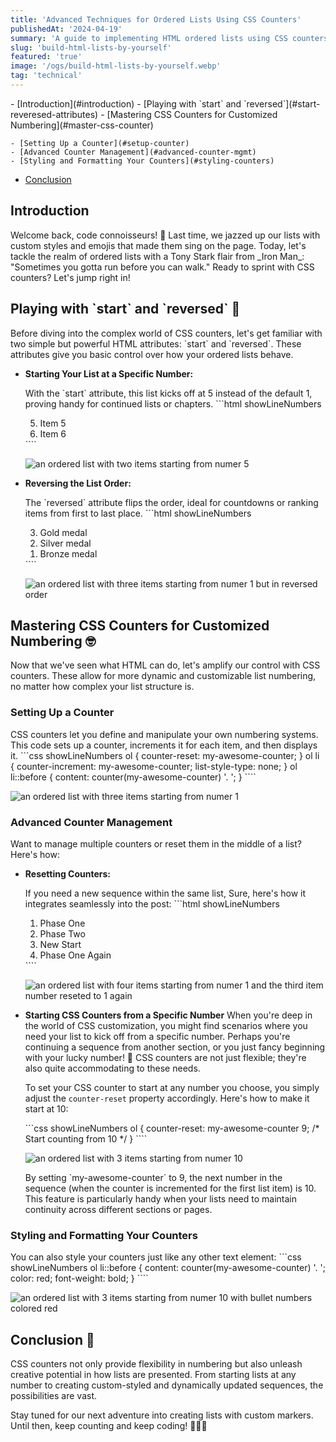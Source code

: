 ```yaml
---
title: 'Advanced Techniques for Ordered Lists Using CSS Counters'
publishedAt: '2024-04-19'
summary: 'A guide to implementing HTML ordered lists using CSS counters'
slug: 'build-html-lists-by-yourself'
featured: 'true'
image: '/ogs/build-html-lists-by-yourself.webp'
tag: 'technical'
---
```


<TOC>
- [Introduction](#introduction)
- [Playing with `start` and `reversed`](#start-reveresed-attributes)
- [Mastering CSS Counters for Customized Numbering](#master-css-counter)

    - [Setting Up a Counter](#setup-counter)
    - [Advanced Counter Management](#advanced-counter-mgmt)
    - [Styling and Formatting Your Counters](#styling-counters)

- [Conclusion](#conclusion)
</TOC>

<h2 id="introduction">Introduction</h2>

<JustifiedText>
Welcome back, code connoisseurs! 🎩 Last time, we jazzed up our lists with custom styles and emojis that made them sing on the page. Today, let's tackle the realm of ordered lists with a Tony Stark flair from _Iron Man_: "Sometimes you gotta run before you can walk." Ready to sprint with CSS counters? Let's jump right in!
</JustifiedText>

<h2 id="start-reveresed-attributes">Playing with `start` and `reversed` 🔄</h2>

<JustifiedText>
Before diving into the complex world of CSS counters, let's get familiar with two simple but powerful HTML attributes: `start` and `reversed`. These attributes give you basic control over how your ordered lists behave.
</JustifiedText>

- **Starting Your List at a Specific Number:**

    <JustifiedText>
    With the `start` attribute, this list kicks off at 5 instead of the default 1, proving handy for continued lists or chapters.
    </JustifiedText>

    <CodeBlock title="index.html">
    ```html showLineNumbers
    <ol start="5">
        <li>Item 5</li>
        <li>Item 6</li>
    </ol>
    ````
    </CodeBlock>

    <Image
        priority
        width={600}
        height={400}
        unoptimized
        alt="an ordered list with two items starting from numer 5"
        src="/posts/ol-start-attr.webp"
    />



- **Reversing the List Order:**

    <JustifiedText>
    The `reversed` attribute flips the order, ideal for countdowns or ranking items from first to last place.
    </JustifiedText>

    <CodeBlock title="index.html">
    ```html showLineNumbers
    <ol reversed>
        <li>Gold medal</li>
        <li>Silver medal</li>
        <li>Bronze medal</li>
    </ol>
    ````
    </CodeBlock>

    <Image
        priority
        width={600}
        height={400}
        unoptimized
        alt="an ordered list with three items starting from numer 1 but in reversed order"
        src="/posts/ol-reversed-attr.webp"
    />


<h2 id="master-css-counter">Mastering CSS Counters for Customized Numbering 🤓</h2>

<JustifiedText>
Now that we've seen what HTML can do, let's amplify our control with CSS counters. These allow for more dynamic and customizable list numbering, no matter how complex your list structure is.
</JustifiedText>

<h3 id="setup-counter">Setting Up a Counter</h3>

<JustifiedText>
CSS counters let you define and manipulate your own numbering systems. This code sets up a counter, increments it for each item, and then displays it.
</JustifiedText>

<CodeBlock title="styles.css">
```css showLineNumbers
ol {
    counter-reset: my-awesome-counter;
}
ol li {
    counter-increment: my-awesome-counter;
    list-style-type: none;
}
ol li::before {
    content: counter(my-awesome-counter) '. ';
}
````
</CodeBlock>

<Image
    priority
    width={600}
    height={400}
    unoptimized
    alt="an ordered list with three items starting from numer 1"
    src="/posts/css-counter.webp"
/>

<h3 id="advanced-counter-mgmt">Advanced Counter Management</h3>

<JustifiedText>
Want to manage multiple counters or reset them in the middle of a list? Here's how:
</JustifiedText>

- **Resetting Counters:**

    <JustifiedText>
    If you need a new sequence within the same list, Sure, here's how it integrates seamlessly into the post:
    </JustifiedText>

    <CodeBlock title="index.html">
    ```html showLineNumbers
    <ol>
        <li>Phase One</li>
        <li>Phase Two</li>
        <li style="counter-reset: my-awesome-counter 0;">New Start</li>
        <li>Phase One Again</li>
    </ol>
    ````
    </CodeBlock>

    <Image
        priority
        width={600}
        height={400}
        unoptimized
        alt="an ordered list with four items starting from numer 1 and the third item number reseted to 1 again"
        src="/posts/counter-reset-mid.webp"
    />

- **Starting CSS Counters from a Specific Number**
    <JustifiedText>
    When you're deep in the world of CSS customization, you might find scenarios where you need your list to kick off from a specific number. Perhaps you're continuing a sequence from another section, or you just fancy beginning with your lucky number! 🎲 CSS counters are not just flexible; they're also quite accommodating to these needs.

    To set your CSS counter to start at any number you choose, you simply adjust the `counter-reset` property accordingly. Here's how to make it start at 10:
    </JustifiedText>

    <CodeBlock title="styles.css">
    ```css showLineNumbers
    ol {
        counter-reset: my-awesome-counter 9; /* Start counting from 10 */
    }
    ````
    </CodeBlock>

    <Image
        priority
        width={600}
        height={400}
        unoptimized
        alt="an ordered list with 3 items starting from numer 10"
        src="/posts/custom-counter-start-index.webp"
    />

    <JustifiedText>
    By setting `my-awesome-counter` to 9, the next number in the sequence (when the counter is incremented for the first list item) is 10. This feature is particularly handy when your lists need to maintain continuity across different sections or pages.
    </JustifiedText>

<h3 id="styling-counters">Styling and Formatting Your Counters</h3>

<JustifiedText>
You can also style your counters just like any other text element:
</JustifiedText>

<CodeBlock title="styles.css">
```css showLineNumbers
ol li::before {
    content: counter(my-awesome-counter) '. ';
    color: red;
    font-weight: bold;
}
````
</CodeBlock>

<Image
    priority
    width={600}
    height={400}
    unoptimized
    alt="an ordered list with 3 items starting from numer 10 with bullet numbers colored red"
    src="/posts/styled-counters.webp"
/>

<h2 id="conclusion">Conclusion 🎉</h2>

<JustifiedText>
CSS counters not only provide flexibility in numbering but also unleash creative potential in how lists are presented. From starting lists at any number to creating custom-styled and dynamically updated sequences, the possibilities are vast.

Stay tuned for our next adventure into creating lists with custom markers. Until then, keep counting and keep coding! 🚀👨‍💻
</JustifiedText>
